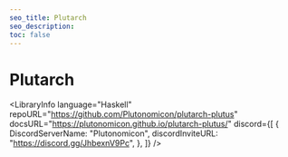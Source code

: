 ```yaml
---
seo_title: Plutarch
seo_description: 
toc: false
---
```



# Plutarch

<LibraryInfo
  language="Haskell"
  repoURL="https://github.com/Plutonomicon/plutarch-plutus"
  docsURL="https://plutonomicon.github.io/plutarch-plutus/"
  discord={[
    {
      DiscordServerName: "Plutonomicon",
      discordInviteURL: "https://discord.gg/JhbexnV9Pc",
    },
  ]}
/>